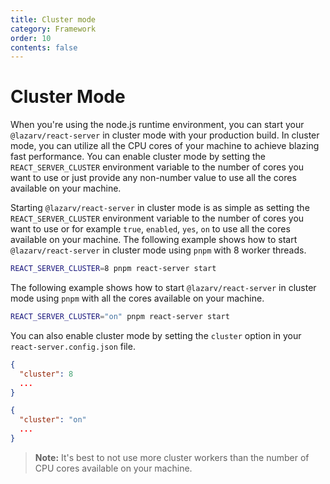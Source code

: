 ```yaml
---
title: Cluster mode
category: Framework
order: 10
contents: false
---
```


# Cluster Mode

When you're using the node.js runtime environment, you can start your `@lazarv/react-server` in cluster mode with your production build. In cluster mode, you can utilize all the CPU cores of your machine to achieve blazing fast performance. You can enable cluster mode by setting the `REACT_SERVER_CLUSTER` environment variable to the number of cores you want to use or just provide any non-number value to use all the cores available on your machine.

Starting `@lazarv/react-server` in cluster mode is as simple as setting the `REACT_SERVER_CLUSTER` environment variable to the number of cores you want to use or for example `true`, `enabled`, `yes`, `on` to use all the cores available on your machine. The following example shows how to start `@lazarv/react-server` in cluster mode using `pnpm` with 8 worker threads.

```sh
REACT_SERVER_CLUSTER=8 pnpm react-server start
```

The following example shows how to start `@lazarv/react-server` in cluster mode using `pnpm` with all the cores available on your machine.

```sh
REACT_SERVER_CLUSTER="on" pnpm react-server start
```

You can also enable cluster mode by setting the `cluster` option in your `react-server.config.json` file.

```json
{
  "cluster": 8
  ...
}
```

```json
{
  "cluster": "on"
  ...
}
```

> **Note:** It's best to not use more cluster workers than the number of CPU cores available on your machine.
